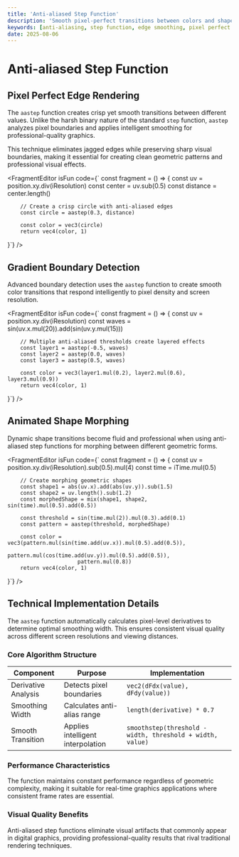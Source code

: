 ```yaml
---
title: 'Anti-aliased Step Function'
description: 'Smooth pixel-perfect transitions between colors and shapes using anti-aliased step function'
keywords: [anti-aliasing, step function, edge smoothing, pixel perfect graphics, visual effects]
date: 2025-08-06
---
```



# Anti-aliased Step Function

## Pixel Perfect Edge Rendering

The `aastep` function creates crisp yet smooth transitions between different values. Unlike the harsh binary nature of the standard `step` function, `aastep` analyzes pixel boundaries and applies intelligent smoothing for professional-quality graphics.

This technique eliminates jagged edges while preserving sharp visual boundaries, making it essential for creating clean geometric patterns and professional visual effects.

<FragmentEditor
        isFun
        code={`
const fragment = () => {
        const uv = position.xy.div(iResolution)
        const center = uv.sub(0.5)
        const distance = center.length()
        
        // Create a crisp circle with anti-aliased edges
        const circle = aastep(0.3, distance)
        
        const color = vec3(circle)
        return vec4(color, 1)
}`}
/>

## Gradient Boundary Detection

Advanced boundary detection uses the `aastep` function to create smooth color transitions that respond intelligently to pixel density and screen resolution.

<FragmentEditor
        isFun
        code={`
const fragment = () => {
        const uv = position.xy.div(iResolution)
        const waves = sin(uv.x.mul(20)).add(sin(uv.y.mul(15)))
        
        // Multiple anti-aliased thresholds create layered effects
        const layer1 = aastep(-0.5, waves)
        const layer2 = aastep(0.0, waves)
        const layer3 = aastep(0.5, waves)
        
        const color = vec3(layer1.mul(0.2), layer2.mul(0.6), layer3.mul(0.9))
        return vec4(color, 1)
}`}
/>

## Animated Shape Morphing

Dynamic shape transitions become fluid and professional when using anti-aliased step functions for morphing between different geometric forms.

<FragmentEditor
        isFun
        code={`
const fragment = () => {
        const uv = position.xy.div(iResolution).sub(0.5).mul(4)
        const time = iTime.mul(0.5)
        
        // Create morphing geometric shapes
        const shape1 = abs(uv.x).add(abs(uv.y)).sub(1.5)
        const shape2 = uv.length().sub(1.2)
        const morphedShape = mix(shape1, shape2, sin(time).mul(0.5).add(0.5))
        
        const threshold = sin(time.mul(2)).mul(0.3).add(0.1)
        const pattern = aastep(threshold, morphedShape)
        
        const color = vec3(pattern.mul(sin(time.add(uv.x)).mul(0.5).add(0.5)), 
                          pattern.mul(cos(time.add(uv.y)).mul(0.5).add(0.5)), 
                          pattern.mul(0.8))
        return vec4(color, 1)
}`}
/>

## Technical Implementation Details

The `aastep` function automatically calculates pixel-level derivatives to determine optimal smoothing width. This ensures consistent visual quality across different screen resolutions and viewing distances.

### Core Algorithm Structure

| Component | Purpose | Implementation |
|-----------|---------|----------------|
| Derivative Analysis | Detects pixel boundaries | `vec2(dFdx(value), dFdy(value))` |
| Smoothing Width | Calculates anti-alias range | `length(derivative) * 0.7` |
| Smooth Transition | Applies intelligent interpolation | `smoothstep(threshold - width, threshold + width, value)` |

### Performance Characteristics

The function maintains constant performance regardless of geometric complexity, making it suitable for real-time graphics applications where consistent frame rates are essential.

### Visual Quality Benefits

Anti-aliased step functions eliminate visual artifacts that commonly appear in digital graphics, providing professional-quality results that rival traditional rendering techniques.